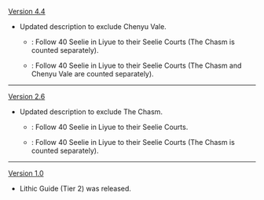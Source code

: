 {{Change History/Header}}
[[Version 4.4]]
* Updated description to exclude Chenyu Vale.
** {{Color|Old}}: Follow 40 Seelie in Liyue to their Seelie Courts (The Chasm is counted separately).
** {{Color|New}}: Follow 40 Seelie in Liyue to their Seelie Courts (The Chasm and Chenyu Vale are counted separately).
----
[[Version 2.6]]
* Updated description to exclude The Chasm.
** {{Color|Old}}: Follow 40 Seelie in Liyue to their Seelie Courts.
** {{Color|New}}: Follow 40 Seelie in Liyue to their Seelie Courts (The Chasm is counted separately).
----
[[Version 1.0]]
* Lithic Guide (Tier 2) was released.
